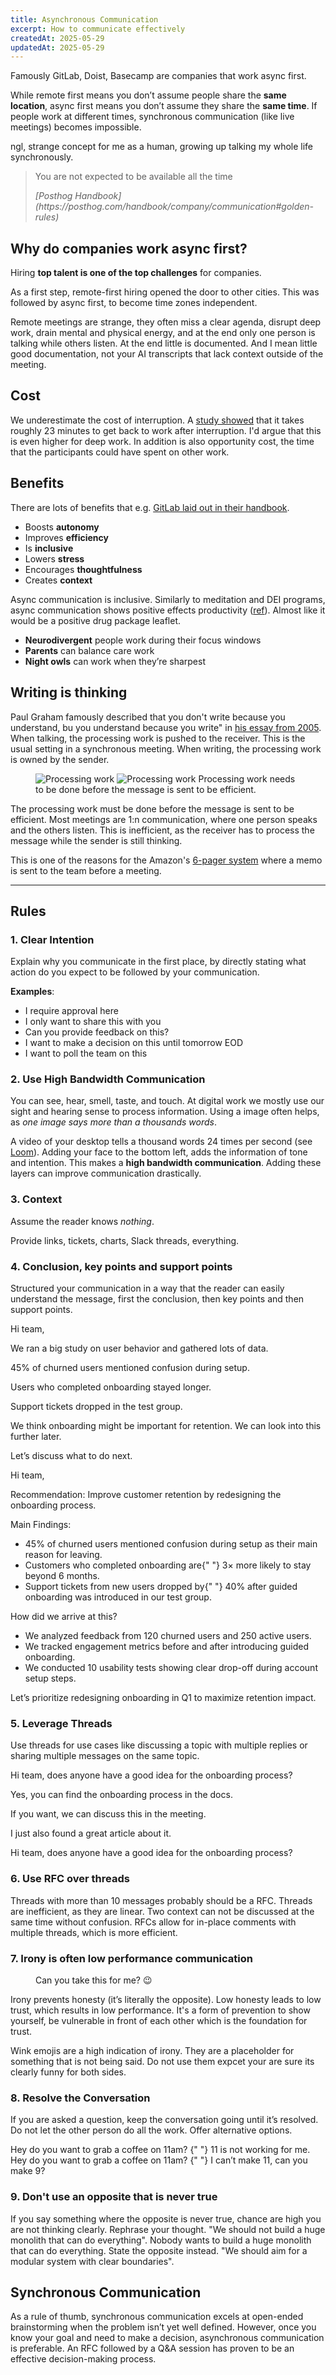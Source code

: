 ```yaml
---
title: Asynchronous Communication
excerpt: How to communicate effectively
createdAt: 2025-05-29
updatedAt: 2025-05-29
---
```


Famously GitLab, Doist, Basecamp are companies that work async first.

While remote first means you don’t assume people share the **same location**, async first means you don’t assume they share the **same time**. If people work at different times, synchronous communication (like live meetings) becomes impossible.

ngl, strange concept for me as a human, growing up talking my whole life synchronously.

> You are not expected to be available all the time
>
> <cite>
>   [Posthog
>   Handbook](https://posthog.com/handbook/company/communication#golden-rules)
> </cite>

## Why do companies work async first?

Hiring **top talent is one of the top challenges** for companies.

As a first step, remote-first hiring opened the door to other cities. This was followed by async first, to become time zones independent.

Remote meetings are strange, they often miss a clear agenda, disrupt deep work, drain mental and physical energy, and at the end only one person is talking while others listen. At the end little is documented. And I mean little good documentation, not your AI transcripts that lack context outside of the meeting.

## Cost

We underestimate the cost of interruption. A [study showed](https://dl.acm.org/doi/abs/10.1145/1357054.1357072) that it takes roughly 23 minutes to get back to work after interruption. I'd argue that this is even higher for deep work. In addition is also opportunity cost, the time that the participants could have spent on other work.

## Benefits

There are lots of benefits that e.g. [GitLab laid out in their handbook](https://handbook.gitlab.com/handbook/company/culture/all-remote/asynchronous/).

- Boosts **autonomy**
- Improves **efficiency**
- Is **inclusive**
- Lowers **stress**
- Encourages **thoughtfulness**
- Creates **context**

Async communication is inclusive. Similarly to meditation and DEI programs, async communication shows positive effects productivity ([ref](https://www.mckinsey.com/featured-insights/diversity-and-inclusion/diversity-matters-even-more-the-case-for-holistic-impact)). Almost like it would be a positive drug package leaflet.

- **Neurodivergent** people work during their focus windows
- **Parents** can balance care work
- **Night owls** can work when they’re sharpest

## Writing is thinking

Paul Graham famously described that you don't write because you understand, bu you understand because you write" in [his essay from 2005](https://www.paulgraham.com/writing44.html). When talking, the processing work is pushed to the receiver. This is the usual setting in a synchronous meeting. When writing, the processing work is owned by the sender.

<Figure>
  <FigureContent className="p-0">
    <Image
      src="/static/images/blog/async-processing-dark.png"
      className="hidden dark:block"
      srcdark="/static/images/blog/async-processing-dark.png"
      alt="Processing work"
    />
    <Image
      src="/static/images/blog/async-processing.png"
      className="dark:hidden"
      srcdark="/static/images/blog/async-processing-dark.png"
      alt="Processing work"
    />
  </FigureContent>
  <FigureCaption>
    Processing work needs to be done before the message is sent to be efficient.
  </FigureCaption>
</Figure>

The processing work must be done before the message is sent to be efficient. Most meetings are 1:n communication, where one person speaks and the others listen. This is inefficient, as the receiver has to process the message while the sender is still thinking.

This is one of the reasons for the Amazon's [6-pager system](https://www.google.com/search?q=Amazons+6+Pager+system) where a memo is sent to the team before a meeting.

---

## Rules

### 1. Clear Intention

Explain why you communicate in the first place, by directly stating what action do you expect to be followed by your communication.

<div className="mb-4" />

**Examples**:

- I require approval here
- I only want to share this with you
- Can you provide feedback on this?
- I want to make a decision on this until tomorrow EOD
- I want to poll the team on this

### 2. Use High Bandwidth Communication

You can see, hear, smell, taste, and touch. At digital work we mostly use our sight and hearing sense to process information. Using a image often helps, as _one image says more than a thousands words_.

A video of your desktop tells a thousand words 24 times per second (see [Loom](https://www.loom.com)). Adding your face to the bottom left, adds the information of tone and intention. This makes a **high bandwidth communication**. Adding these layers can improve communication drastically.

### 3. Context

Assume the reader knows _nothing_.

Provide links, tickets, charts, Slack threads, everything.

### 4. Conclusion, key points and support points

Structured your communication in a way that the reader can easily understand the message, first the conclusion, then key points and then support points.

<ExampleGroup className="lg:grid-cols-1">
  <BadExample>
    <SlackMessage name="Alice">
      <p>Hi team,</p>
      <p>
        <span>
          We ran a big study on user behavior and gathered lots of data.
        </span>
      </p>
      <p>
        <span>
          <span className="font-bold">45%</span> of churned users mentioned
          confusion during setup.
        </span>
      </p>
      <p>
        <span>Users who completed onboarding stayed longer.</span>
      </p>
      <p>
        <span>Support tickets dropped in the test group.</span>
      </p>
      <p>
        <span>
          We think onboarding might be important for retention. We can look into
          this further later.
        </span>
      </p>
      <p>
        <span>Let’s discuss what to do next.</span>
      </p>
    </SlackMessage>
  </BadExample>
  <GoodExample>
    <SlackMessage name="Alice">
      <p>Hi team,</p>
      <p>
        <span className="font-semibold">Recommendation:</span> Improve customer
        retention by redesigning the onboarding process.
      </p>
      <p>
        <span className="font-semibold">Main Findings:</span>
      </p>
      <ul>
        <li>
          <span>
            45% of churned users mentioned confusion during setup as their main
            reason for leaving.
          </span>
        </li>
        <li>
          <span>
            Customers who completed onboarding are{" "}
            <span className="font-semi">3×</span> more likely to stay beyond 6
            months.
          </span>
        </li>
        <li>
          <span>
            Support tickets from new users dropped by{" "}
            <span className="font-semi">40%</span> after guided onboarding was
            introduced in our test group.
          </span>
        </li>
      </ul>
      <p>
        <span className="font-semi">How did we arrive at this?</span>
      </p>
      <ul>
        <li>
          <span>
            We analyzed feedback from 120 churned users and 250 active users.
          </span>
        </li>
        <li>
          <span>
            We tracked engagement metrics before and after introducing guided
            onboarding.
          </span>
        </li>
        <li>
          <span>
            We conducted 10 usability tests showing clear drop-off during
            account setup steps.
          </span>
        </li>
      </ul>
      <p>
        <span className="font-semi">
          Let’s prioritize redesigning onboarding in Q1 to maximize retention
          impact.
        </span>
      </p>
    </SlackMessage>
  </GoodExample>
</ExampleGroup>

### 5. Leverage Threads

Use threads for use cases like <span className="font-medium">discussing a topic with multiple replies</span> or <span className="font-medium">sharing multiple messages on the same topic</span>.

<ExampleGroup>
  <BadExample>
    <SlackMessage name="Alice">
      <p>Hi team, does anyone have a good idea for the onboarding process?</p>
    </SlackMessage>
    <SlackMessage name="Bob">
      <p>Yes, you can find the onboarding process in the docs.</p>
    </SlackMessage>
    <SlackMessage name="Bob">
      <p>If you want, we can discuss this in the meeting.</p>
    </SlackMessage>
    <SlackMessage name="Bob">
      <p>I just also found a great article about it.</p>
    </SlackMessage>
  </BadExample>
  <GoodExample>
    <SlackMessage name="Alice">
      <p>Hi team, does anyone have a good idea for the onboarding process?</p>
    </SlackMessage>
    <SlackMessageReply
      replies={[
        { name: "Bob", date: "2025-05-29" },
        { name: "Bob", date: "2025-05-29" },
        { name: "Bob", date: "2025-05-29" },
      ]}
    />

  </GoodExample>
</ExampleGroup>

### 6. Use RFC over threads

Threads with more than 10 messages probably should be a RFC. Threads are inefficient, as they are linear. Two context can not be discussed at the same time without confusion. RFCs allow for in-place comments with multiple threads, which is more efficient.

### 7. Irony is often low performance communication

<Figure>
  <FigureContent>
    <SlackMessage name="Alice">
      <p>Can you take this for me? 😉</p>
    </SlackMessage>
  </FigureContent>
</Figure>

Irony prevents honesty (it’s literally the opposite). Low honesty leads to low trust, which results in low performance. It's a form of prevention to show yourself, be vulnerable in front of each other which is the foundation for trust.

Wink emojis are a high indication of irony. They are a placeholder for something that is not being said. Do not use them expcet your are sure its clearly funny for both sides.

### 8. Resolve the Conversation

If you are asked a question, keep the conversation going until it’s resolved. Do not let the other person do all the work. Offer alternative options.

<div className="mb-4" />

<ExampleGroup>
  <BadExample>
    <div className="flex flex-col gap-2">
      <SlackMessage name="Alice">
        Hey do you want to grab a coffee on 11am?
      </SlackMessage>{" "}
      <SlackMessage name="Bob">11 is not working for me.</SlackMessage>
    </div>
  </BadExample>
  <GoodExample>
    <div className="flex flex-col gap-2">
      <SlackMessage name="Alice">
        Hey do you want to grab a coffee on 11am?
      </SlackMessage>{" "}
      <SlackMessage name="Bob">I can’t make 11, can you make 9?</SlackMessage>
    </div>
  </GoodExample>
</ExampleGroup>

### 9. Don't use an opposite that is never true

If you say something where the opposite is never true, chance are high you are not thinking clearly. Rephrase your thought. "We should not build a huge monolith that can do everything". Nobody wants to build a huge monolith that can do everything. State the opposite instead. "We should aim for a modular system with clear boundaries".

## Synchronous Communication

As a rule of thumb, synchronous communication excels at open-ended brainstorming when the problem isn’t yet well defined. However, once you know your goal and need to make a decision, asynchronous communication is preferable. An RFC followed by a Q&A session has proven to be an effective decision-making process.
